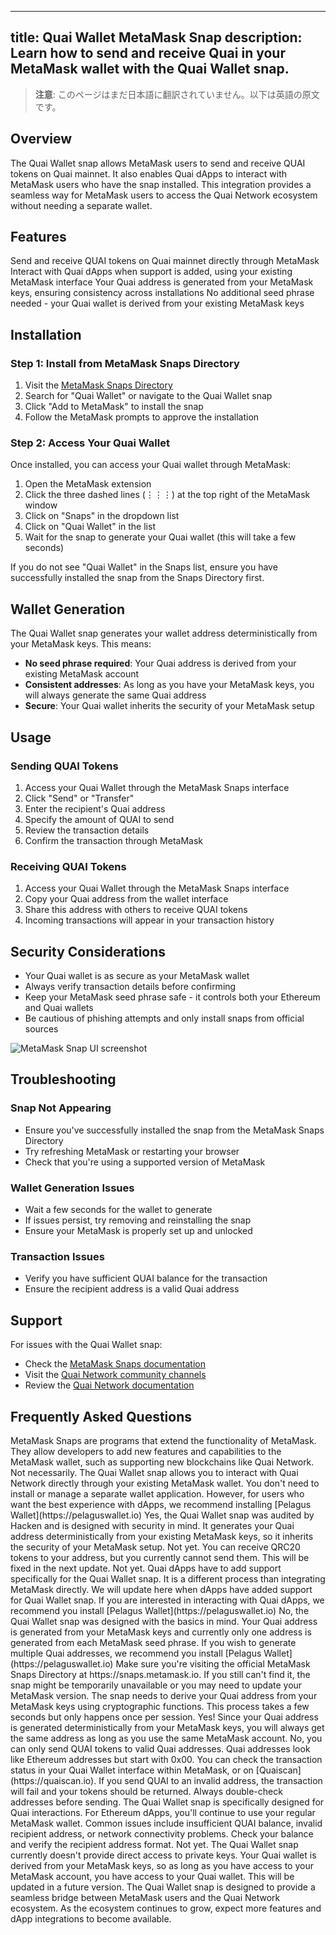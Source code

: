 <!-- AUTO-GENERATED-CONTENT:START (ENGLISH-COPY) -->
---
title: Quai Wallet MetaMask Snap
description: Learn how to send and receive Quai in your MetaMask wallet with the Quai Wallet snap.
---

> **注意**: このページはまだ日本語に翻訳されていません。以下は英語の原文です。

## Overview

The Quai Wallet snap allows MetaMask users to send and receive QUAI tokens on Quai mainnet. It also enables Quai dApps to interact with MetaMask users who have the snap installed. This integration provides a seamless way for MetaMask users to access the Quai Network ecosystem without needing a separate wallet.

## Features

<CardGroup cols={2}>
  <Card
    title='QUAI Token Support'
    icon='coins'
  >
    Send and receive QUAI tokens on Quai mainnet directly through MetaMask
  </Card>
  <Card
    title='dApp Integration'
    icon='puzzle-piece'
  >
    Interact with Quai dApps when support is added, using your existing MetaMask interface
  </Card>
  <Card
    title='Deterministic Address'
    icon='key'
  >
    Your Quai address is generated from your MetaMask keys, ensuring consistency across installations
  </Card>
  <Card
    title='No Seed Phrase Required'
    icon='shield-check'
  >
    No additional seed phrase needed - your Quai wallet is derived from your existing MetaMask keys
  </Card>
</CardGroup>

## Installation

### Step 1: Install from MetaMask Snaps Directory

1. Visit the [MetaMask Snaps Directory](https://snaps.metamask.io)
2. Search for "Quai Wallet" or navigate to the Quai Wallet snap
3. Click "Add to MetaMask" to install the snap
4. Follow the MetaMask prompts to approve the installation

### Step 2: Access Your Quai Wallet

Once installed, you can access your Quai wallet through MetaMask:

1. Open the MetaMask extension
2. Click the three dashed lines (⋮⋮⋮) at the top right of the MetaMask window
3. Click on "Snaps" in the dropdown list
4. Click on "Quai Wallet" in the list
5. Wait for the snap to generate your Quai wallet (this will take a few seconds)

<Warning>
If you do not see "Quai Wallet" in the Snaps list, ensure you have successfully installed the snap from the Snaps Directory first.
</Warning>

## Wallet Generation

The Quai Wallet snap generates your wallet address deterministically from your MetaMask keys. This means:

- **No seed phrase required**: Your Quai address is derived from your existing MetaMask account
- **Consistent addresses**: As long as you have your MetaMask keys, you will always generate the same Quai address
- **Secure**: Your Quai wallet inherits the security of your MetaMask setup

## Usage

### Sending QUAI Tokens

1. Access your Quai Wallet through the MetaMask Snaps interface
2. Click "Send" or "Transfer"
3. Enter the recipient's Quai address
4. Specify the amount of QUAI to send
5. Review the transaction details
6. Confirm the transaction through MetaMask

### Receiving QUAI Tokens

1. Access your Quai Wallet through the MetaMask Snaps interface
2. Copy your Quai address from the wallet interface
3. Share this address with others to receive QUAI tokens
4. Incoming transactions will appear in your transaction history

## Security Considerations

- Your Quai wallet is as secure as your MetaMask wallet
- Always verify transaction details before confirming
- Keep your MetaMask seed phrase safe - it controls both your Ethereum and Quai wallets
- Be cautious of phishing attempts and only install snaps from official sources

<Frame>
  <img src="/images/metamask-snap.png" alt="MetaMask Snap UI screenshot" />
</Frame>

## Troubleshooting

### Snap Not Appearing
- Ensure you've successfully installed the snap from the MetaMask Snaps Directory
- Try refreshing MetaMask or restarting your browser
- Check that you're using a supported version of MetaMask

### Wallet Generation Issues
- Wait a few seconds for the wallet to generate
- If issues persist, try removing and reinstalling the snap
- Ensure your MetaMask is properly set up and unlocked

### Transaction Issues
- Verify you have sufficient QUAI balance for the transaction
- Ensure the recipient address is a valid Quai address

## Support

For issues with the Quai Wallet snap:
- Check the [MetaMask Snaps documentation](https://docs.metamask.io/guide/snaps.html)
- Visit the [Quai Network community channels](https://discord.gg/quai)
- Review the [Quai Network documentation](/jp/learn/introduction)

## Frequently Asked Questions

<AccordionGroup>
  <Accordion title="What is a MetaMask Snap?">
    MetaMask Snaps are programs that extend the functionality of MetaMask. They allow developers to add new features and capabilities to the MetaMask wallet, such as supporting new blockchains like Quai Network.
  </Accordion>
  
  <Accordion title="Do I need a separate wallet for Quai Network?">
    Not necessarily. The Quai Wallet snap allows you to interact with Quai Network directly through your existing MetaMask wallet. You don't need to install or manage a separate wallet application. However, for users who want the best experience with dApps, we recommend installing [Pelagus Wallet](https://pelaguswallet.io)
  </Accordion>
  
  <Accordion title="Is the Quai Wallet snap safe to use?">
    Yes, the Quai Wallet snap was audited by Hacken and is designed with security in mind. It generates your Quai address deterministically from your existing MetaMask keys, so it inherits the security of your MetaMask setup.
  </Accordion>

  <Accordion title="Can I store other tokens in the Quai Wallet snap?">
    Not yet. You can receive QRC20 tokens to your address, but you currently cannot send them. This will be fixed in the next update.
  </Accordion>

  <Accordion title="Can I interact with Quai dApps with the Quai Wallet snap?">
    Not yet. Quai dApps have to add support specifically for the Quai Wallet snap. It is a different process than integrating MetaMask directly. We will update here when dApps have added support for Quai Wallet snap. If you are interested in interacting with Quai dApps, we recommend you install [Pelagus Wallet](https://pelaguswallet.io)
  </Accordion>

  <Accordion title="Can I create a new address within the Quai Wallet snap?">
    No, the Quai Wallet snap was designed with the basics in mind. Your Quai address is generated from your MetaMask keys and currently only one address is generated from each MetaMask seed phrase. If you wish to generate multiple Quai addresses, we recommend you install [Pelagus Wallet](https://pelaguswallet.io)
  </Accordion>

  <Accordion title="I can't find the Quai Wallet snap in the Snaps Directory. What should I do?">
    Make sure you're visiting the official MetaMask Snaps Directory at https://snaps.metamask.io. If you still can't find it, the snap might be temporarily unavailable or you may need to update your MetaMask version.
  </Accordion>
  
  <Accordion title="Why does it take a few seconds to generate my Quai wallet?">
    The snap needs to derive your Quai address from your MetaMask keys using cryptographic functions. This process takes a few seconds but only happens once per session.
  </Accordion>
  
  <Accordion title="Will I get the same Quai address every time I install the snap with the same MetaMask account?">
    Yes! Since your Quai address is generated deterministically from your MetaMask keys, you will always get the same address as long as you use the same MetaMask account.
  </Accordion>
  
  <Accordion title="Can I send QUAI tokens to any Ethereum address?">
    No, you can only send QUAI tokens to valid Quai addresses. Quai addresses look like Ethereum addresses but start with 0x00.
  </Accordion>
  
  <Accordion title="How do I know if a transaction was successful?">
    You can check the transaction status in your Quai Wallet interface within MetaMask, or on [Quaiscan](https://quaiscan.io).
  </Accordion>
  
  <Accordion title="What happens if I send QUAI to an invalid address?">
    If you send QUAI to an invalid address, the transaction will fail and your tokens should be returned. Always double-check addresses before sending.
  </Accordion>
  
  <Accordion title="Can I use the Quai Wallet snap with existing Ethereum dApps?">
    The Quai Wallet snap is specifically designed for Quai interactions. For Ethereum dApps, you'll continue to use your regular MetaMask wallet.
  </Accordion>
  
  <Accordion title="I'm getting an error when trying to send QUAI. What could be wrong?">
    Common issues include insufficient QUAI balance, invalid recipient address, or network connectivity problems. Check your balance and verify the recipient address format.
  </Accordion>
  
  <Accordion title="Can I export my Quai private keys?">
    Not yet. The Quai Wallet snap currently doesn't provide direct access to private keys. Your Quai wallet is derived from your MetaMask keys, so as long as you have access to your MetaMask account, you have access to your Quai wallet. This will be updated in a future version.
  </Accordion>
</AccordionGroup>

<Info>
The Quai Wallet snap is designed to provide a seamless bridge between MetaMask users and the Quai Network ecosystem. As the ecosystem continues to grow, expect more features and dApp integrations to become available.
</Info>
